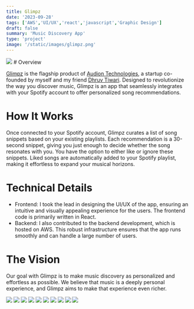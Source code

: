 ```yaml
---
title: Glimpz
date: '2023-09-28'
tags: ['AWS','UI/UX','react','javascript','Graphic Design']
draft: false
summary: 'Music Discovery App'
type: 'project'
image: '/static/images/glimpz.png'
---
```


<img src="/static/images/project/glimpz/glimpz.png" className="w-full " />
# Overview

[Glimpz](https://glimpz-it.com/dashboard/home) is the flagship product of [Audion Technologies](https://audiontec.com/), a startup co-founded by myself and my friend [Dhruv Tiwari](https://www.linkedin.com/in/dhruvtiwari7). Designed to revolutionize the way you discover music, Glimpz is an app that seamlessly integrates with your Spotify account to offer personalized song recommendations.

# How It Works

Once connected to your Spotify account, Glimpz curates a list of song snippets based on your existing playlists. Each recommendation is a 30-second snippet, giving you just enough to decide whether the song resonates with you. You have the option to either like or ignore these snippets. Liked songs are automatically added to your Spotify playlist, making it effortless to expand your musical horizons.

# Technical Details

- Frontend: I took the lead in designing the UI/UX of the app, ensuring an intuitive and visually appealing experience for the users. The frontend code is primarily written in React.
- Backend: I also contributed to the backend development, which is hosted on AWS. This robust infrastructure ensures that the app runs smoothly and can handle a large number of users.

# The Vision

Our goal with Glimpz is to make music discovery as personalized and effortless as possible. We believe that music is a deeply personal experience, and Glimpz aims to make that experience even richer.

<div className="flex flex-wrap justify-around">
  <img
    src="/static/images/project/glimpz/glimpz-1.png"
    className="m-2 w-4/5 sm:w-1/3 "
  />
  <img
    src="/static/images/project/glimpz/glimpz-2.png"
    className="m-2 w-4/5 sm:w-1/3 "
  />
  <img
    src="/static/images/project/glimpz/glimpz-3.png"
    className="m-2 w-4/5 sm:w-1/3 "
  />
  <img
    src="/static/images/project/glimpz/glimpz-4.png"
    className="m-2 w-4/5 sm:w-1/3 "
  />
  <img
    src="/static/images/project/glimpz/glimpz-5.png"
    className="m-2 w-4/5 sm:w-1/3 "
  />
  <img
    src="/static/images/project/glimpz/glimpz-6.png"
    className="m-2 w-4/5 sm:w-1/3"
  />
  <img
    src="/static/images/project/glimpz/glimpz-9.png"
    className="m-2 w-4/5 sm:w-1/3 "
  />
  <img
    src="/static/images/project/glimpz/glimpz-10.png"
    className="m-2 w-4/5 sm:w-1/3 "
  />
  <img
    src="/static/images/project/glimpz/glimpz-7.png"
    className="m-2 w-4/5 sm:w-1/3 "
  />
  <img
    src="/static/images/project/glimpz/glimpz-8.png"
    className="m-2 w-4/5 sm:w-1/3 "
  />
  
</div>